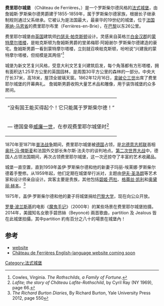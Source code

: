 {{Infobox building
| name                = 费里耶尔城堡
| native_name         = Château de Ferrières
| image               = Chateau de Ferrieres.jpg
| map_type            = France Île-de-France
| building_type       = 城堡
| architectural_style = 新文艺复兴
| location            = [[法国|法国]][[塞纳-马恩省|塞纳-马恩省]]费里耶尔布里
| iso_region          = FR
| coordinates_display = inline;title
| latd                = 48
| latm                = 49
| lats                = 11
| latNS               = N
| longd               = 2
| longm               = 42
| longs               = 43
| longEW              = E
| start_date          = 1855年
| completion_date     = 1859年
}}
'''费里耶尔城堡''' （Château de Ferrières，{{IPA-fr|ʃɑto də fɛʁjɛːʁ}}）是一个罗斯柴尔德风格的[[法式城堡|法式城堡]]，由詹姆斯·罗斯柴尔德男爵建于1855-1859年，属于罗斯柴尔德家族，根据长子继承制规则通过父系继承。它被认为是法国最大，最豪华的19世纪的城堡，位于[[法国|法国]][[塞纳-马恩省|塞纳-马恩省]]的费里耶尔布里（Ferrières-en-Brie），在[[巴黎|巴黎]]以东26公里。

费里耶尔城堡由[[英国|英国]]建筑师[[约瑟夫·帕克斯顿|约瑟夫·帕克斯顿]]设计。灵感来自英格兰[[白金汉郡|白金汉郡]]的[[蒙特摩尔塔楼|蒙特摩尔塔楼]]，是帕克斯顿为詹姆斯男爵的堂弟梅耶·阿姆谢尔·罗斯柴尔德建造的豪宅。詹姆斯男爵一看到蒙特摩尔塔楼，立刻就召唤帕克斯顿，吩咐说“兴建我的蒙特摩尔塔楼，但规模是其两倍”<ref> Cowles, Virginia.  ''The Rothschilds, a Family of Fortune''. </ref>

城堡为新文艺复兴风格，受意大利文艺复兴建筑启发，每个角落都有方形塔楼，拥有面积达1.25平方公里的英国园林，是周围30平方公里的森林的一部分。中央大厅长37米，高18米，屋顶全玻璃天窗。1862年12月16日，[[拿破仑三世|拿破仑三世]]出席了费里耶尔城堡的开幕典礼。
詹姆斯男爵收购大量艺术品和雕像，用于装饰城堡的众多房间。

{|class="toccolours" style="float: right; margin-left: 1em; margin-right: 2em; font-size: 95%; background:#white; color:black; width:30em; max-width: 40%;" cellspacing="5"
|style="text-align: left;"|“没有国王能买得起个！它只能属于罗斯柴尔德！”
|-
|style="text-align: left;" |— 德国皇帝[[威廉一世|威廉一世]]，在参观费里耶尔城堡时<ref>''Lafite; the story of Château Lafite-Rothschild'', by Cyril Ray (NY 1969), page 66.</ref>
|}
1870年至1871年[[普法战争|普法战争]]期间，费里耶尔城堡被[[德国|德国]]占领，是[[北德意志邦联|北德意志邦联]]首相[[奥托·冯·俾斯麦|奥托·冯·俾斯麦]]和法国外交部长朱尔斯·法夫尔的谈判地点。[[第二次世界大战|第二次世界大战]]中，德国人占领法国期间，再次占领费里耶尔城堡，这一次还掠夺了丰富的艺术收藏品。

城堡一直空置，直到1959年盖伊·罗斯柴尔德和他的新妻子玛丽-埃莱娜·罗斯柴尔德着手整修。从1959年起，他们定期在城堡举行派对，主题由[[伊夫·圣洛朗|伊夫·圣洛朗]]等艺术家和设计师亲自设计。宾客主要是贵族，其他包括[[碧姬·芭杜|碧姬·芭杜]]、[[格蕾丝·凯利|格蕾丝·凯利]]和[[奥黛丽·赫本|奥黛丽·赫本]]。<ref>''The Richard Burton Diaries'', By Richard Burton, Yale University Press 2012, page 550</ref>

1975年，盖伊·罗斯柴尔德和他的妻子将城堡捐给[[巴黎大学|巴黎大学]]，现在向公众开放。

[[罗曼·波兰斯基|罗曼·波兰斯基]]的电影《[[魔鬼手记|魔鬼手记]]》（2000年）的某些场景在费里耶尔城堡拍摄。
2014年，美國知名女歌手碧昂絲（Beyoncé) 兩首歌曲，partition 及 Jealous 皆在此城堡拍攝，其中partition 約有百分之八十的場景在城堡內！

==参考 ==
{{Reflist}}
* [http://www.ferrieres-paris.com/ website]{{Wayback|url=http://www.ferrieres-paris.com/ |date=20141107154448 }}
* [https://web.archive.org/web/20121126091926/http://www.chateaudeferrieres.sorbonne.fr/ Château de Ferrières English-language website coming soon]
[[Category:法式城堡|Category:法式城堡]]